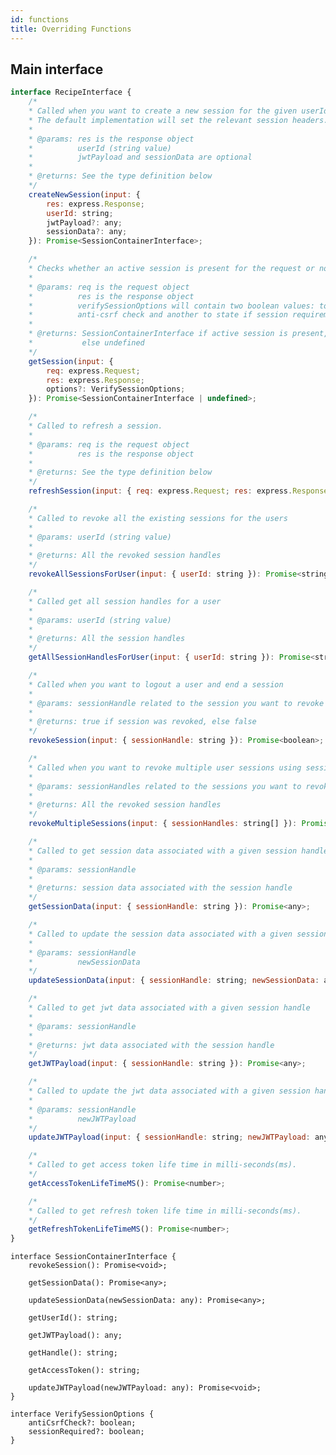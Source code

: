 ```yaml
---
id: functions
title: Overriding Functions
---
```


## Main interface

```jsx
interface RecipeInterface {
    /* 
    * Called when you want to create a new session for the given userId.
    * The default implementation will set the relevant session headers.
    * 
    * @params: res is the response object
    *          userId (string value)
    *          jwtPayload and sessionData are optional
    * 
    * @returns: See the type definition below
    */
    createNewSession(input: {
        res: express.Response;
        userId: string;
        jwtPayload?: any;
        sessionData?: any;
    }): Promise<SessionContainerInterface>;

    /* 
    * Checks whether an active session is present for the request or not
    * 
    * @params: req is the request object
    *          res is the response object
    *          verifySessionOptions will contain two boolean values: to enable/disable
    *          anti-csrf check and another to state if session requirement is optional
    * 
    * @returns: SessionContainerInterface if active session is present, 
    *           else undefined
    */
    getSession(input: {
        req: express.Request;
        res: express.Response;
        options?: VerifySessionOptions;
    }): Promise<SessionContainerInterface | undefined>;

    /* 
    * Called to refresh a session.
    * 
    * @params: req is the request object
    *          res is the response object
    * 
    * @returns: See the type definition below
    */
    refreshSession(input: { req: express.Request; res: express.Response }): Promise<SessionContainerInterface>;

    /* 
    * Called to revoke all the existing sessions for the users
    * 
    * @params: userId (string value)
    * 
    * @returns: All the revoked session handles
    */
    revokeAllSessionsForUser(input: { userId: string }): Promise<string[]>;

    /* 
    * Called get all session handles for a user
    * 
    * @params: userId (string value)
    * 
    * @returns: All the session handles
    */
    getAllSessionHandlesForUser(input: { userId: string }): Promise<string[]>;

    /* 
    * Called when you want to logout a user and end a session
    * 
    * @params: sessionHandle related to the session you want to revoke
    * 
    * @returns: true if session was revoked, else false
    */
    revokeSession(input: { sessionHandle: string }): Promise<boolean>;

    /* 
    * Called when you want to revoke multiple user sessions using session handles
    * 
    * @params: sessionHandles related to the sessions you want to revoke
    * 
    * @returns: All the revoked session handles
    */
    revokeMultipleSessions(input: { sessionHandles: string[] }): Promise<string[]>;

    /* 
    * Called to get session data associated with a given session handle
    * 
    * @params: sessionHandle
    * 
    * @returns: session data associated with the session handle
    */
    getSessionData(input: { sessionHandle: string }): Promise<any>;

    /* 
    * Called to update the session data associated with a given session handle
    * 
    * @params: sessionHandle
    *          newSessionData
    */
    updateSessionData(input: { sessionHandle: string; newSessionData: any }): Promise<void>;

    /* 
    * Called to get jwt data associated with a given session handle
    * 
    * @params: sessionHandle
    * 
    * @returns: jwt data associated with the session handle
    */
    getJWTPayload(input: { sessionHandle: string }): Promise<any>;

    /* 
    * Called to update the jwt data associated with a given session handle
    * 
    * @params: sessionHandle
    *          newJWTPayload
    */
    updateJWTPayload(input: { sessionHandle: string; newJWTPayload: any }): Promise<void>;

    /* 
    * Called to get access token life time in milli-seconds(ms).
    */
    getAccessTokenLifeTimeMS(): Promise<number>;

    /* 
    * Called to get refresh token life time in milli-seconds(ms).
    */
    getRefreshTokenLifeTimeMS(): Promise<number>;
}
```

```tsx
interface SessionContainerInterface {
    revokeSession(): Promise<void>;

    getSessionData(): Promise<any>;

    updateSessionData(newSessionData: any): Promise<any>;

    getUserId(): string;

    getJWTPayload(): any;

    getHandle(): string;

    getAccessToken(): string;

    updateJWTPayload(newJWTPayload: any): Promise<void>;
}

interface VerifySessionOptions {
    antiCsrfCheck?: boolean;
    sessionRequired?: boolean;
}
```